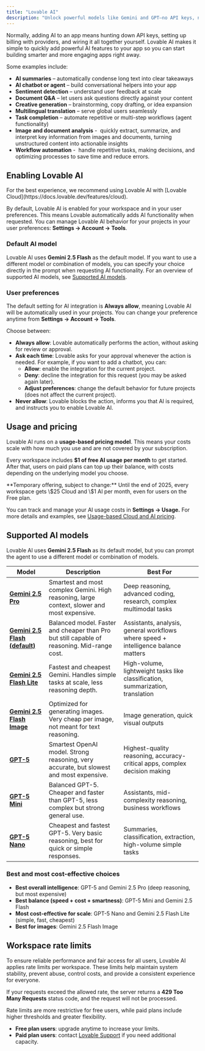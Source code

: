 ```yaml
---
title: "Lovable AI"
description: "Unlock powerful models like Gemini and GPT—no API keys, no setup."
---
```


Normally, adding AI to an app means hunting down API keys, setting up billing with providers, and wiring it all together yourself. Lovable AI makes it simple to quickly add powerful AI features to your app so you can start building smarter and more engaging apps right away.

Some examples include:

- **AI summaries** – automatically condense long text into clear takeaways
- **AI chatbot or agent** – build conversational helpers into your app
- **Sentiment detection** – understand user feedback at scale
- **Document Q&A** – let users ask questions directly against your content
- **Creative generation** – brainstorming, copy drafting, or idea expansion
- **Multilingual translation** – serve global users seamlessly
- **Task completion** – automate repetitive or multi-step workflows (agent functionality)
- **Image and document analysis** -  quickly extract, summarize, and interpret key information from images and documents, turning unstructured content into actionable insights
- **Workflow automation** -  handle repetitive tasks, making decisions, and optimizing processes to save time and reduce errors.

## Enabling Lovable AI

<Note>
  For the best experience, we recommend using Lovable AI with [Lovable Cloud](https://docs.lovable.dev/features/cloud).
</Note>

By default, Lovable AI is enabled for your workspace and in your user preferences. This means Lovable automatically adds AI functionality when requested. You can manage Lovable AI behavior for your projects in your user preferences: **Settings → Account → Tools**.

### Default AI model

Lovable AI uses **Gemini 2.5 Flash** as the default model. If you want to use a different model or combination of models, you can specify your choice directly in the prompt when requesting AI functionality. For an overview of supported AI models, see [Supported AI models](https://docs.lovable.dev/features/ai#supported-ai-models).

### User preferences

The default setting for AI integration is **Always allow**, meaning Lovable AI will be automatically used in your projects. You can change your preference anytime from **Settings → Account → Tools**.

Choose between:

- **Always allow**: Lovable automatically performs the action, without asking for review or approval.
- **Ask each time**: Lovable asks for your approval whenever the action is needed. For example, if you want to add a chatbot, you can:
  - **Allow**: enable the integration for the current project.
  - **Deny**: decline the integration for this request (you may be asked again later).
  - **Adjust preferences**: change the default behavior for future projects (does not affect the current project).
- **Never allow**: Lovable blocks the action, informs you that AI is required, and instructs you to enable Lovable AI.

## Usage and pricing

Lovable AI runs on a **usage-based pricing model**. This means your costs scale with how much you use and are not covered by your subscription.

Every workspace includes **\$1 of free AI usage per month** to get started. After that, users on paid plans can top up their balance, with costs depending on the underlying model you choose.

<Note>
  **Temporary offering, subject to change:** Until the end of 2025, every workspace gets \$25 Cloud and \$1 AI per month, even for users on the Free plan.
</Note>

You can track and manage your AI usage costs in **Settings → Usage.** For more details and examples, see [Usage-based Cloud and AI pricing](https://docs.lovable.dev/features/cloud#usage-based-cloud-and-ai-pricing).

## Supported AI models

Lovable AI uses **Gemini 2.5 Flash** as its default model, but you can prompt the agent to use a different model or combination of models.

| Model                                                                          | Description                                                                                 | Best For                                                                           |
| ------------------------------------------------------------------------------ | ------------------------------------------------------------------------------------------- | ---------------------------------------------------------------------------------- |
| [**Gemini 2.5 Pro**](https://deepmind.google/models/gemini/pro/)               | Smartest and most complex Gemini. High reasoning, large context, slower and most expensive. | Deep reasoning, advanced coding, research, complex multimodal tasks                |
| [**Gemini 2.5 Flash (default)**](https://deepmind.google/models/gemini/flash/) | Balanced model. Faster and cheaper than Pro but still capable of reasoning. Mid-range cost. | Assistants, analysis, general workflows where speed + intelligence balance matters |
| [**Gemini 2.5 Flash Lite**](https://deepmind.google/models/gemini/flash-lite/) | Fastest and cheapest Gemini. Handles simple tasks at scale, less reasoning depth.           | High-volume, lightweight tasks like classification, summarization, translation     |
| [**Gemini 2.5 Flash Image**](https://deepmind.google/models/gemini/image/)     | Optimized for generating images. Very cheap per image, not meant for text reasoning.        | Image generation, quick visual outputs                                             |
| [**GPT-5**](https://openai.com/index/introducing-gpt-5/)                       | Smartest OpenAI model. Strong reasoning, very accurate, but slowest and most expensive.     | Highest-quality reasoning, accuracy-critical apps, complex decision making         |
| [**GPT-5 Mini**](https://platform.openai.com/docs/models/gpt-5-mini)           | Balanced GPT-5. Cheaper and faster than GPT-5, less complex but strong general use.         | Assistants, mid-complexity reasoning, business workflows                           |
| [**GPT-5 Nano**](https://platform.openai.com/docs/models/gpt-5-nano)           | Cheapest and fastest GPT-5. Very basic reasoning, best for quick or simple responses.       | Summaries, classification, extraction, high-volume simple tasks                    |

### Best and most cost-effective choices

- **Best overall intelligence**: GPT-5 and Gemini 2.5 Pro (deep reasoning, but most expensive)
- **Best balance (speed + cost + smartness)**: GPT-5 Mini and Gemini 2.5 Flash
- **Most cost-effective for scale**: GPT-5 Nano and Gemini 2.5 Flash Lite (simple, fast, cheapest)
- **Best for images**: Gemini 2.5 Flash Image

## Workspace rate limits

To ensure reliable performance and fair access for all users, Lovable AI applies rate limits per workspace. These limits help maintain system stability, prevent abuse, control costs, and provide a consistent experience for everyone.

If your requests exceed the allowed rate, the server returns a **429 Too Many Requests** status code, and the request will not be processed.

Rate limits are more restrictive for free users, while paid plans include higher thresholds and greater flexibility.

- **Free plan users**: upgrade anytime to increase your limits.
- **Paid plan users**: contact [Lovable Support](https://lovable.dev/support) if you need additional capacity.